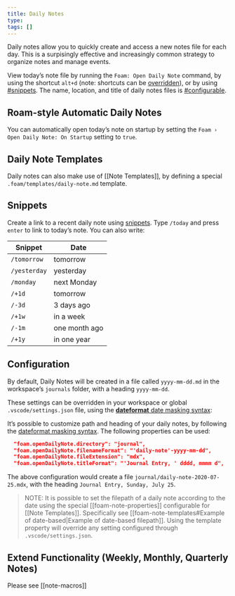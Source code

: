 ```yaml
---
title: Daily Notes
type:
tags: []
---
```


Daily notes allow you to quickly create and access a new notes file for each day.
This is a surpisingly effective and increasingly common strategy to organize
notes and manage events.

View today's note file by running the `Foam: Open Daily Note` command, by using the shortcut `alt+d` (note: shortcuts can be [overridden](https://code.visualstudio.com/docs/getstarted/keybindings)), or by using [#snippets](#Snippets). The name, location, and title of daily notes files is [#configurable](#Configuration).

## Roam-style Automatic Daily Notes

You can automatically open today's note on startup by setting the `Foam › Open Daily Note: On Startup` setting to `true`.

## Daily Note Templates

Daily notes can also make use of [[Note Templates]], by defining a special `.foam/templates/daily-note.md` template.

## Snippets

Create a link to a recent daily note using [snippets](https://code.visualstudio.com/docs/editor/userdefinedsnippets). Type `/today` and press `enter` to link to today's note. You can also write:

| Snippet      | Date          |
| ------------ | ------------- |
| `/tomorrow`  | tomorrow      |
| `/yesterday` | yesterday     |
| `/monday`    | next Monday   |
| `/+1d`       | tomorrow      |
| `/-3d`       | 3 days ago    |
| `/+1w`       | in a week     |
| `/-1m`       | one month ago |
| `/+1y`       | in one year   |

## Configuration

By default, Daily Notes will be created in a file called `yyyy-mm-dd.md` in the workspace's `journals` folder, with a heading `yyyy-mm-dd`.

These settings can be overridden in your workspace or global `.vscode/settings.json` file, using the [**dateformat** date masking syntax](https://github.com/felixge/node-dateformat#mask-options):

It's possible to customize path and heading of your daily notes, by following the [dateformat masking syntax](https://github.com/felixge/node-dateformat#mask-options).
The following properties can be used:

```json
  "foam.openDailyNote.directory": "journal",
  "foam.openDailyNote.filenameFormat": "'daily-note'-yyyy-mm-dd",
  "foam.openDailyNote.fileExtension": "mdx",
  "foam.openDailyNote.titleFormat": "'Journal Entry, ' dddd, mmmm d",
```

The above configuration would create a file `journal/daily-note-2020-07-25.mdx`, with the heading `Journal Entry, Sunday, July 25`.

> NOTE: It is possible to set the filepath of a daily note according to the date using the special [[foam-note-properties]] configurable for [[Note Templates]]. Specifically see [[foam-note-templates#Example of date-based|Example of date-based filepath]]. Using the template property will override any setting configured through `.vscode/settings.json`.

## Extend Functionality (Weekly, Monthly, Quarterly Notes)

Please see [[note-macros]]
